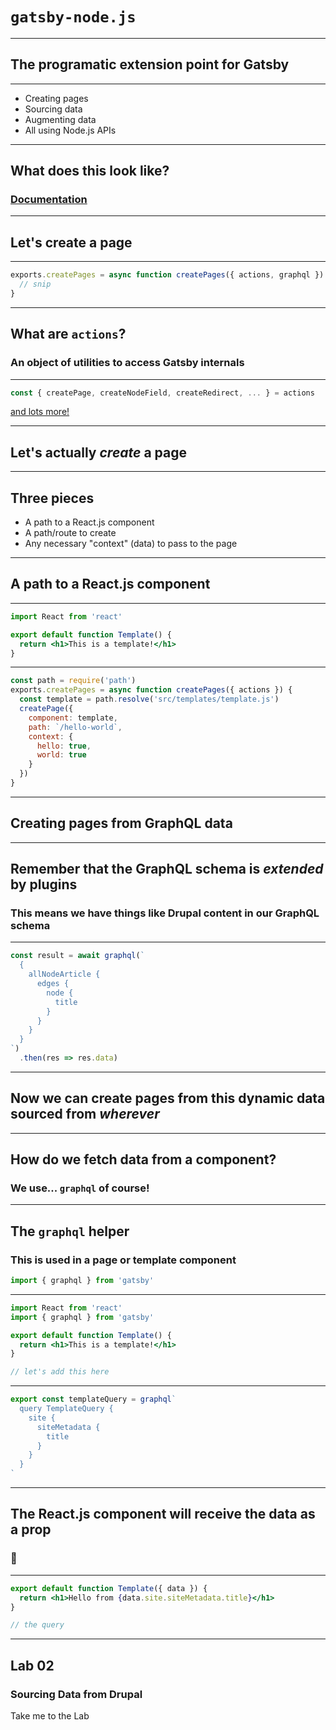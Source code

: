 


# `gatsby-node.js`

---

## The programatic extension point for Gatsby

---

- Creating pages
- Sourcing data
- Augmenting data
- All using Node.js APIs

---

## What does this look like?

### [Documentation](https://www.gatsbyjs.org/docs/node-apis/)

---

## Let's create a page

---


```js
exports.createPages = async function createPages({ actions, graphql }) {
  // snip
}
```

---

## What are `actions`?

### An object of utilities to access Gatsby internals

---

```js
const { createPage, createNodeField, createRedirect, ... } = actions
```

[and lots more!](https://www.gatsbyjs.org/docs/actions/#actions)

---

## Let's actually _create_ a page

---

## Three pieces

- A path to a React.js component
- A path/route to create
- Any necessary "context" (data) to pass to the page

---

## A path to a React.js component

---


```jsx
import React from 'react'

export default function Template() {
  return <h1>This is a template!</h1>
}
```

---


```jsx
const path = require('path')
exports.createPages = async function createPages({ actions }) {
  const template = path.resolve('src/templates/template.js')
  createPage({
    component: template,
    path: `/hello-world`,
    context: {
      hello: true,
      world: true
    }
  })
}
```

---

## Creating pages from GraphQL data

---

## Remember that the GraphQL schema is _extended_ by plugins

### This means we have things like Drupal content in our GraphQL schema

---


```jsx
const result = await graphql(`
  {
    allNodeArticle {
      edges {
        node {
          title
        }
      }
    }
  }
`)
  .then(res => res.data)
```

---

## Now we can create pages from this dynamic data sourced from _wherever_

---

## How do we fetch data from a component?

### We use... `graphql` of course!

---

## The `graphql` helper

### This is used in a page or template component

```jsx
import { graphql } from 'gatsby'
```

---


```jsx
import React from 'react'
import { graphql } from 'gatsby'

export default function Template() {
  return <h1>This is a template!</h1>
}

// let's add this here
```

---


```jsx
export const templateQuery = graphql`
  query TemplateQuery {
    site {
      siteMetadata {
        title
      }
    }
  }
`
```

---

## The React.js component will receive the data as a prop

### 🤯

---


```jsx
export default function Template({ data }) {
  return <h1>Hello from {data.site.siteMetadata.title}</h1>
}

// the query
```

---


## Lab 02

### Sourcing Data from Drupal

<Link href="/labs/02-querying-drupal//">Take me to the Lab</Link>
